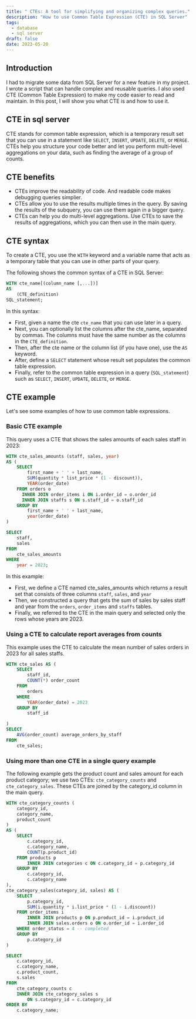 ```yaml
---
title: " CTEs: A tool for simplifying and organizing complex queries."
description: "How to use Common Table Expression (CTE) in SQL Server"
tags:
  - database
  - sql server
draft: false
date: 2023-05-20
---
```


## Introduction
I had to migrate some data from SQL Server for a new feature in my project. I wrote a script that can handle complex and reusable queries. I also used CTE (Common Table Expression) to make my code easier to read and maintain. In this post, I will show you what CTE is and how to use it.

## CTE in sql server
CTE stands for common table expression, which is a temporary result set that you can use in a statement like `SELECT`, `INSERT`, `UPDATE`, `DELETE`, or `MERGE`. CTEs help you structure your code better and let you perform multi-level aggregations on your data, such as finding the average of a group of counts.

## CTE benefits 
- CTEs improve the readability of code. And readable code makes debugging queries simplier.
- CTEs allow you to use the results multiple times in the query. By saving the results of the subquery, you can use them again in a bigger query.
- CTEs can help you do multi-level aggregations. Use CTEs to save the results of aggregations, which you can then use in the main query.

## CTE syntax
To create a CTE, you use the `WITH` keyword and a variable name that acts as a temporary table that you can use in other parts of your query.

The following shows the common syntax of a CTE in SQL Server:
```sql
WITH cte_name[(column_name [,...])]
AS
    (CTE_definition)
SQL_statement;
```

In this syntax:
- First, given a name the cte `cte_name` that you can use later in a query.
- Next, you can optionally list the columns after the cte_name, separated by commas. The columns must have the same number as the columns in the `CTE_definition`.
- Then, after the cte name or the column list (if you have one), use the `AS` keyword.
- After, define a `SELECT` statement whose result set populates the common table expression.
- Finally, refer to the common table expression in a query (`SQL_statement`) such as `SELECT`, `INSERT`, `UPDATE`, `DELETE`, or `MERGE`.

## CTE example

Let's see some examples of how to use common table expressions.

### Basic CTE example

This query uses a CTE that shows the sales amounts of each sales staff in 2023:

```sql
WITH cte_sales_amounts (staff, sales, year) 
AS (
    SELECT    
        first_name + ' ' + last_name, 
        SUM(quantity * list_price * (1 - discount)),
        YEAR(order_date)
    FROM orders o
      INNER JOIN order_items i ON i.order_id = o.order_id
      INNER JOIN staffs s ON s.staff_id = o.staff_id
    GROUP BY 
        first_name + ' ' + last_name,
        year(order_date)
)

SELECT
    staff, 
    sales
FROM 
    cte_sales_amounts
WHERE
    year = 2023;
```

In this example:
- First, we define a CTE named cte_sales_amounts which returns a result set that consists of three columns `staff`, `sales`, and `year`
- Then, we constructed a query that gets the sum of sales by sales staff and year from the `orders`, `order_items` and `staffs` tables.
- Finally, we referred to the CTE in the main query and selected only the rows whose years are 2023.

### Using a CTE to calculate report averages from counts

This example uses the CTE to calculate the mean number of sales orders in 2023 for all sales staffs.

```sql
WITH cte_sales AS (
    SELECT 
        staff_id, 
        COUNT(*) order_count  
    FROM
        orders
    WHERE 
        YEAR(order_date) = 2023
    GROUP BY
        staff_id

)
SELECT
    AVG(order_count) average_orders_by_staff
FROM 
    cte_sales;
```

### Using more than one CTE in a single query example
The following example gets the product count and sales amount for each product category; we use two CTEs: `cte_category_counts` and `cte_category_sales`. These CTEs are joined by the category_id column in the main query.

```sql
WITH cte_category_counts (
    category_id, 
    category_name, 
    product_count
)
AS (
    SELECT 
        c.category_id, 
        c.category_name, 
        COUNT(p.product_id)
    FROM products p
        INNER JOIN categories c ON c.category_id = p.category_id
    GROUP BY 
        c.category_id, 
        c.category_name
),
cte_category_sales(category_id, sales) AS (
    SELECT    
        p.category_id, 
        SUM(i.quantity * i.list_price * (1 - i.discount))
    FROM order_items i
        INNER JOIN products p ON p.product_id = i.product_id
        INNER JOIN sales.orders o ON o.order_id = i.order_id
    WHERE order_status = 4 -- completed
    GROUP BY 
        p.category_id
) 

SELECT 
    c.category_id, 
    c.category_name, 
    c.product_count, 
    s.sales
FROM
    cte_category_counts c
    INNER JOIN cte_category_sales s 
        ON s.category_id = c.category_id
ORDER BY 
    c.category_name;
```